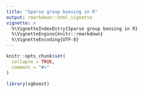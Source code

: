 ```yaml
---
title: "Sparse group boosing in R"
output: rmarkdown::html_vignette
vignette: >
  %\VignetteIndexEntry{Sparse group boosing in R}
  %\VignetteEngine{knitr::rmarkdown}
  %\VignetteEncoding{UTF-8}
---
```


```r
knitr::opts_chunk$set(
  collapse = TRUE,
  comment = "#>"
)
```

```r
library(sgboost)
```
